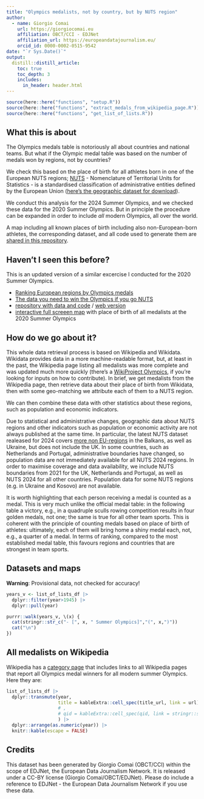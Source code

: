 ```yaml
---
title: "Olympics medalists, not by country, but by NUTS region"
author:
  - name: Giorgio Comai
    url: https://giorgiocomai.eu
    affiliation: OBCT/CCI - EDJNet
    affiliation_url: https://europeandatajournalism.eu/
    orcid_id: 0000-0002-0515-9542
date: "`r Sys.Date()`"
output:
  distill::distill_article:
    toc: true
    toc_depth: 3
    includes:      
      in_header: header.html
---
```



```r
source(here::here("functions", "setup.R"))
source(here::here("functions", "extract_medals_from_wikipedia_page.R"))
source(here::here("functions", "get_list_of_lists.R"))
```

## What this is about

The Olympics medals table is notoriously all about countries and national teams. But what if the Olympic medal table was based on the number of medals won by regions, not by countries?

We check this based on the place of birth for all athletes born in one of the European NUTS regions; [NUTS](https://en.wikipedia.org/wiki/Nomenclature_of_Territorial_Units_for_Statistics) - Nomenclature of Territorial Units for Statistics - is a standardised classification of administrative entities defined by the European Union ([here’s the geographic dataset for download](https://ec.europa.eu/eurostat/web/gisco/geodata/statistical-units/territorial-units-statistics)).

We conduct this analysis for the 2024 Summer Olympics, and we checked these data for the 2020 Summer Olympics. But in principle the procedure can be expanded in order to include *all* modern Olympics, all over the world. 

A map including all known places of birth including also non-European-born athletes, the corresponding dataset, and all code used to generate them are [shared in this repository](https://github.com/EDJNet/OlympicsGoNUTS).

## Haven't I seen this before?

This is an updated version of a similar excercise I conducted for the 2020 Summer Olympics. 

- [Ranking European regions by Olympics medals](https://www.europeandatajournalism.eu/cp_data_news/ranking-european-regions-by-olympics-medals/)
- [The data you need to win the Olympics if you go NUTS](https://www.europeandatajournalism.eu/cp_data_news/the-data-you-need-to-win-the-olympics-if-you-go-nuts/)
- [repository with data and code](https://github.com/EDJNet/olympics2020nuts) / [web version](https://edjnet.github.io/olympics2020nuts/)
- [interactive full screeen map](https://edjnet.github.io/olympics2020nuts/medalists_map.html) with place of birth of all medalists at the 2020 Summer Olympics

## How do we go about it?

This whole data retrieval process is based on Wikipedia and Wikidata. Wikidata provides data in a more machine-readable format, but, at least in the past, the Wikipedia page listing all medalists was more complete and was updated much more quickly (there's a [WikiProject Olympics](https://en.wikipedia.org/wiki/Wikipedia:WikiProject_Olympics), if you're looking for inputs on how to contribute). In brief, we get medalists from the Wikipedia page, then retrieve data about their place of birth from Wikidata, then with some geo-matching we attribute each of them to a NUTS region.

We can then combine these data with other statistics about these regions, such as population and economic indicators.

Due to statistical and administrative changes, geographic data about NUTS regions and other indicators such as population or economic activity are not always published at the same time. In particular, the latest NUTS dataset realeased for 2024 covers [more non EU-regions](https://ec.europa.eu/eurostat/web/nuts/non-eu-regions) in the Balkans, as well as Ukraine, but does not include the UK. In some countries, such as Netherlands and Portugal, administrative boundaries have changed, so population data are not immediately available for all NUTS 2024 regions. In order to maximise coverage and data availability, we include NUTS boundaries from 2021 for the UK, Netherlands and Portugal, as well as NUTS 2024 for all other countries. Population data for some NUTS regions (e.g. in Ukraine and Kosovo) are not available.

It is worth highlighting that each person receiving a medal is counted as a medal. This is very much unlike the official medal table: in the following table a victory, e.g., in a quadruple sculls rowing competition results in four golden medals, not one; the same is true for all other team sports. This is coherent with the principle of counting medals based on place of birth of athletes: ultimately, each of them will bring home a shiny medal each, not, e.g., a quarter of a medal. In terms of ranking, compared to the most established medal table, this favours regions and countries that are strongest in team sports.

## Datasets and maps

**Warning**: Provisional data, not checked for accuracy!

```r
years_v <- list_of_lists_df |> 
  dplyr::filter(year>1945) |> 
  dplyr::pull(year)

purrr::walk(years_v, \(x) {
  cat(stringr::str_c("- [", x, " Summer Olympics]","(", x,")"))
  cat("\n")
})
```


## All medalists on Wikipedia

Wikipedia has a [category page](https://en.wikipedia.org/wiki/Category:Lists_of_Summer_Olympic_medalists_by_year) that includes links to all Wikipedia pages that report all Olympics medal winners for all modern summer Olympics. Here they are:

```r


list_of_lists_df |> 
  dplyr::transmute(year,
                   title = kableExtra::cell_spec(title_url, link = url)
                   # ,
                   # qid = kableExtra::cell_spec(qid, link = stringr::str_c("https://www.wikidata.org/wiki/", qid))
                   ) |> 
  dplyr::arrange(as.numeric(year)) |> 
  knitr::kable(escape = FALSE)
```


## Credits

This dataset has been generated by Giorgio Comai (OBCT/CCI) within the scope of EDJNet, the European Data Journalism Network. It is released under a CC-BY license (Giorgio Comai/OBCT/EDJNet). Please do include a reference to EDJNet - the European Data Journalism Network if you use these data.

